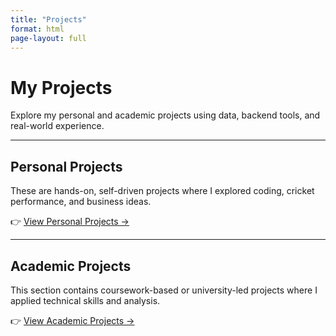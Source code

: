 ```yaml
---
title: "Projects"
format: html
page-layout: full
---
```


# My Projects

Explore my personal and academic projects using data, backend tools, and real-world experience.

---

## Personal Projects

These are hands-on, self-driven projects where I explored coding, cricket performance, and business ideas.

👉 [View Personal Projects →](projects/personal.qmd)

---

## Academic Projects

This section contains coursework-based or university-led projects where I applied technical skills and analysis.

👉 [View Academic Projects →](projects/academic.qmd)







